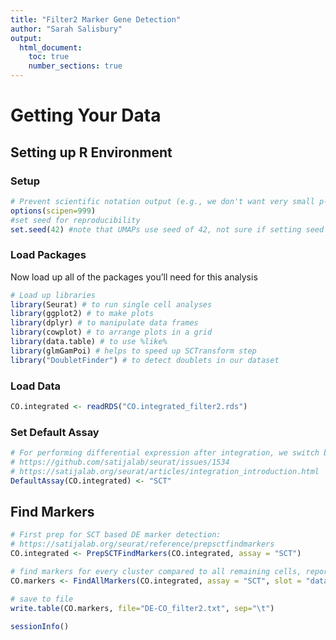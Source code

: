 ```yaml
---
title: "Filter2 Marker Gene Detection"
author: "Sarah Salisbury"
output:
  html_document:
    toc: true
    number_sections: true
---
```


# Getting Your Data

## Setting up R Environment

### Setup
```r
# Prevent scientific notation output (e.g., we don't want very small p-values to be output as say 10^-9)
options(scipen=999)
#set seed for reproducibility
set.seed(42) #note that UMAPs use seed of 42, not sure if setting seed here overrides this.
```

### Load Packages

Now load up all of the packages you'll need for this analysis

```r
# Load up libraries
library(Seurat) # to run single cell analyses
library(ggplot2) # to make plots
library(dplyr) # to manipulate data frames
library(cowplot) # to arrange plots in a grid
library(data.table) # to use %like%
library(glmGamPoi) # helps to speed up SCTransform step
library("DoubletFinder") # to detect doublets in our dataset
```

### Load Data

```r
CO.integrated <- readRDS("CO.integrated_filter2.rds")
```

### Set Default Assay

```r
# For performing differential expression after integration, we switch back to the SCT data
# https://github.com/satijalab/seurat/issues/1534
# https://satijalab.org/seurat/articles/integration_introduction.html
DefaultAssay(CO.integrated) <- "SCT"
```

## Find Markers

```r
# First prep for SCT based DE marker detection:
# https://satijalab.org/seurat/reference/prepsctfindmarkers
CO.integrated <- PrepSCTFindMarkers(CO.integrated, assay = "SCT")

# find markers for every cluster compared to all remaining cells, report only the positive ones, run a logistic regression model with sample as a latent variable (see: https://github.com/satijalab/seurat/issues/1057), use "SCT" assay and the "data" slot: https://satijalab.org/seurat/articles/sctransform_v2_vignette.html
CO.markers <- FindAllMarkers(CO.integrated, assay = "SCT", slot = "data", only.pos = TRUE, min.pct = 0.25, return.thresh = 0.01, pseudocount.use = 0.001, logfc.threshold = 0.25, test.use = "LR", latent.vars = "orig.ident")

# save to file
write.table(CO.markers, file="DE-CO_filter2.txt", sep="\t")
```

```r
sessionInfo()
```


